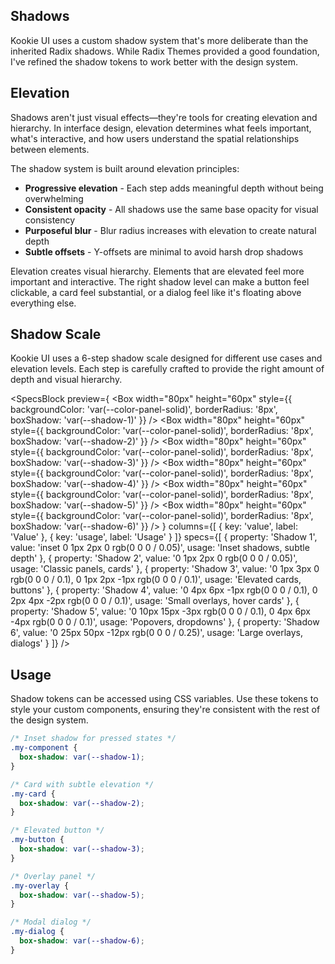 
<Section size="1">

# Shadows

Kookie UI uses a custom shadow system that's more deliberate than the inherited Radix shadows. While Radix Themes provided a good foundation, I've refined the shadow tokens to work better with the design system.

</Section>

<Separator size="4"/>

<Section size="1">

## Elevation

Shadows aren't just visual effects—they're tools for creating elevation and hierarchy. In interface design, elevation determines what feels important, what's interactive, and how users understand the spatial relationships between elements.

The shadow system is built around elevation principles:

- **Progressive elevation** - Each step adds meaningful depth without being overwhelming
- **Consistent opacity** - All shadows use the same base opacity for visual consistency
- **Purposeful blur** - Blur radius increases with elevation to create natural depth
- **Subtle offsets** - Y-offsets are minimal to avoid harsh drop shadows

Elevation creates visual hierarchy. Elements that are elevated feel more important and interactive. The right shadow level can make a button feel clickable, a card feel substantial, or a dialog feel like it's floating above everything else.

</Section>

<Separator size="4"/>

<Section size="1">

## Shadow Scale

Kookie UI uses a 6-step shadow scale designed for different use cases and elevation levels. Each step is carefully crafted to provide the right amount of depth and visual hierarchy.

<SpecsBlock
  preview={
    <Flex gap="4" wrap="wrap" align="center" justify="center">
      <Box 
        width="80px" 
        height="60px" 
        style={{ 
          backgroundColor: 'var(--color-panel-solid)', 
          borderRadius: '8px',
          boxShadow: 'var(--shadow-1)'
        }}
      />
      <Box 
        width="80px" 
        height="60px" 
        style={{ 
          backgroundColor: 'var(--color-panel-solid)', 
          borderRadius: '8px',
          boxShadow: 'var(--shadow-2)'
        }}
      />
      <Box 
        width="80px" 
        height="60px" 
        style={{ 
          backgroundColor: 'var(--color-panel-solid)', 
          borderRadius: '8px',
          boxShadow: 'var(--shadow-3)'
        }}
      />
      <Box 
        width="80px" 
        height="60px" 
        style={{ 
          backgroundColor: 'var(--color-panel-solid)', 
          borderRadius: '8px',
          boxShadow: 'var(--shadow-4)'
        }}
      />
      <Box 
        width="80px" 
        height="60px" 
        style={{ 
          backgroundColor: 'var(--color-panel-solid)', 
          borderRadius: '8px',
          boxShadow: 'var(--shadow-5)'
        }}
      />
      <Box 
        width="80px" 
        height="60px" 
        style={{ 
          backgroundColor: 'var(--color-panel-solid)', 
          borderRadius: '8px',
          boxShadow: 'var(--shadow-6)'
        }}
      />
    </Flex>
  }
  columns={[
    { key: 'value', label: 'Value' },
    { key: 'usage', label: 'Usage' }
  ]}
  specs={[
    {
      property: 'Shadow 1',
      value: 'inset 0 1px 2px 0 rgb(0 0 0 / 0.05)',
      usage: 'Inset shadows, subtle depth'
    },
    {
      property: 'Shadow 2',
      value: '0 1px 2px 0 rgb(0 0 0 / 0.05)',
      usage: 'Classic panels, cards'
    },
    {
      property: 'Shadow 3',
      value: '0 1px 3px 0 rgb(0 0 0 / 0.1), 0 1px 2px -1px rgb(0 0 0 / 0.1)',
      usage: 'Elevated cards, buttons'
    },
    {
      property: 'Shadow 4',
      value: '0 4px 6px -1px rgb(0 0 0 / 0.1), 0 2px 4px -2px rgb(0 0 0 / 0.1)',
      usage: 'Small overlays, hover cards'
    },
    {
      property: 'Shadow 5',
      value: '0 10px 15px -3px rgb(0 0 0 / 0.1), 0 4px 6px -4px rgb(0 0 0 / 0.1)',
      usage: 'Popovers, dropdowns'
    },
    {
      property: 'Shadow 6',
      value: '0 25px 50px -12px rgb(0 0 0 / 0.25)',
      usage: 'Large overlays, dialogs'
    }
  ]}
/>

</Section>

<Separator size="4"/>

<Section size="1">

## Usage

Shadow tokens can be accessed using CSS variables. Use these tokens to style your custom components, ensuring they're consistent with the rest of the design system.

<CodeBlock>

```css
/* Inset shadow for pressed states */
.my-component {
  box-shadow: var(--shadow-1);
}

/* Card with subtle elevation */
.my-card {
  box-shadow: var(--shadow-2);
}

/* Elevated button */
.my-button {
  box-shadow: var(--shadow-3);
}

/* Overlay panel */
.my-overlay {
  box-shadow: var(--shadow-5);
}

/* Modal dialog */
.my-dialog {
  box-shadow: var(--shadow-6);
}
```

</CodeBlock>

</Section>
